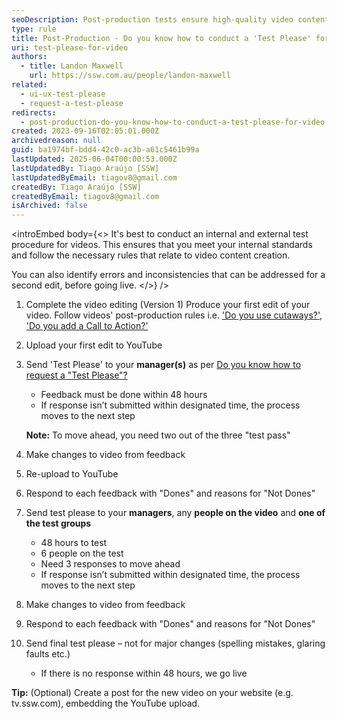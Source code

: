 ```yaml
---
seoDescription: Post-production tests ensure high-quality video content creation by identifying errors and inconsistencies before going live. Conduct internal and external test procedures to meet internal standards and follow necessary rules for video content creation.
type: rule
title: Post-Production - Do you know how to conduct a 'Test Please' for video?
uri: test-please-for-video
authors:
  - title: Landon Maxwell
    url: https://ssw.com.au/people/landon-maxwell
related:
  - ui-ux-test-please
  - request-a-test-please
redirects:
  - post-production-do-you-know-how-to-conduct-a-test-please-for-video
created: 2023-09-16T02:05:01.000Z
archivedreason: null
guid: ba1974bf-bdd4-42c0-ac3b-a61c5461b99a
lastUpdated: 2025-06-04T00:00:53.000Z
lastUpdatedBy: Tiago Araújo [SSW]
lastUpdatedByEmail: tiagov8@gmail.com
createdBy: Tiago Araújo [SSW]
createdByEmail: tiagov8@gmail.com
isArchived: false
---
```


<introEmbed
  body={<>
It's best to conduct an internal and external test procedure for videos. This ensures that you meet your internal standards and follow the necessary rules that relate to video content creation.

You can also identify errors and inconsistencies that can be addressed for a second edit, before going live.
  </>}
/>
1. Complete the video editing (Version 1)
   Produce your first edit of your video. Follow videos' post-production rules i.e. ['Do you use cutaways?'](/production-post-production-do-you-use-cutaways-aka-removing-the-talking-head), ['Do you add a Call to Action?'](/production-do-you-add-a-call-to-action)
2. Upload your first edit to YouTube
3. Send 'Test Please' to your **manager(s)** as per [Do you know how to request a "Test Please"?](/request-a-test-please)
   * Feedback must be done within 48 hours
   * If response isn’t submitted within designated time, the process moves to the next step

   **Note:** To move ahead, you need two out of the three "test pass"

4. Make changes to video from feedback
5. Re-upload to YouTube
6. Respond to each feedback with "Dones" and reasons for "Not Dones"

7. Send test please to your **managers**, any **people on the video** and **one of the test groups**
   * 48 hours to test
   * 6 people on the test
   * Need 3 responses to move ahead
   * If response isn’t submitted within designated time, the process moves to the next step
8. Make changes to video from feedback
9. Respond to each feedback with "Dones" and reasons for "Not Dones"
10. Send final test please – not for major changes (spelling mistakes, glaring faults etc.)
    * If there is no response within 48 hours, we go live

**Tip:** (Optional) Create a post for the new video on your website (e.g. tv.ssw.com), embedding the YouTube upload.
